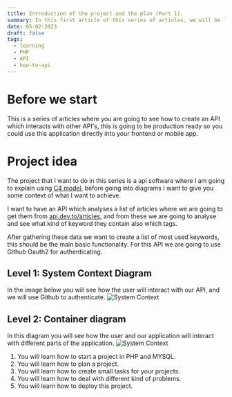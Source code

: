 ```yaml
---
title: Introduction of the project and the plan (Part 1).
summary: In this first article of this series of articles, we will be laying out the project idea and the plan what we are going to achieve.
date: 05-02-2023
draft: false
tags:
  - learning
  - PHP
  - API
  - how-to-api
---
```


<TOCInline toc={props.toc} />

# Before we start

This is a series of articles where you are going to see how to create an API which interacts with other API's,
this is going to be production ready so you could use this application directly into your frontend or mobile app.

# Project idea

The project that I want to do in this series is a api software where I am going to explain using [C4 model](https://c4model.com/),
before going into diagrams I want to give you some context of what I want to achieve.

I want to have an API which analyses a list of articles where we are going to get them from [api.dev.to/articles](),
and from these we are going to analyse and see what kind of keyword they contain also which tags.

After gathering these data we want to create a list of most used keywords, this should be the main basic functionality.
For this API we are going to use Github Oauth2 for authenticating.

## Level 1: System Context Diagram

In the image below you will see how the user will interact with our API, and we will use Github to authenticate.
![System Context](../../static/images/c4-keyword-analyser-system-context.jpg)

## Level 2: Container diagram

In this diagram you will see how the user and our application will interact with different parts of the application.
![System Context](../../static/images/c4-level2-keyword-analyser.jpg)

1. You will learn how to start a project in PHP and MYSQL.
2. You will learn how to plan a project.
3. You will learn how to create small tasks for your projects.
4. You will learn how to deal with different kind of problems.
5. You will learn how to deploy this project.
